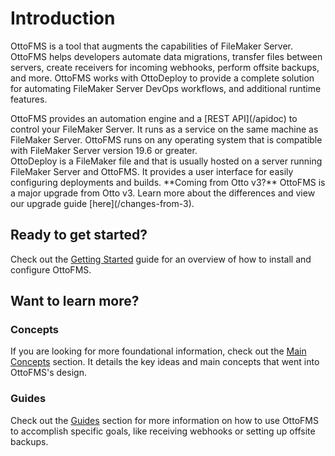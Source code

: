 
# Introduction

OttoFMS is a tool that augments the capabilities of FileMaker Server. OttoFMS helps developers automate data migrations, transfer files between servers, create receivers for incoming webhooks, perform offsite backups, and more. OttoFMS works with OttoDeploy to provide a complete solution for automating FileMaker Server DevOps workflows, and additional runtime features.

<div style={{ paddingTop: "32px" }}>
  <OttoFMSLogo scale={0.8} />
</div>
OttoFMS provides an automation engine and a [REST API](/apidoc) to control your FileMaker
Server. It runs as a service on the same machine as FileMaker Server. OttoFMS runs
on any operating system that is compatible with FileMaker Server version 19.6 or greater.

<div style={{ paddingTop: "32px" }}>
  <OttoDeployLogo scale={0.8} />
</div>
OttoDeploy is a FileMaker file and that is usually hosted on a server running FileMaker
Server and OttoFMS. It provides a user interface for easily configuring deployments
and builds.

<Callout type="warning">
  **Coming from Otto v3?**
  <span>
    OttoFMS is a major upgrade from Otto v3. Learn more about the differences
    and view our upgrade guide [here](/changes-from-3).
  </span>
</Callout>

## Ready to get started?

Check out the [Getting Started](/getting-started) guide for an overview of how to install and configure OttoFMS.

## Want to learn more?

### Concepts

If you are looking for more foundational information, check out the [Main Concepts](/concepts) section. It details the key ideas and main concepts that went into OttoFMS's design.

### Guides

Check out the [Guides](/guides) section for more information on how to use OttoFMS to accomplish specific goals, like receiving webhooks or setting up offsite backups.
